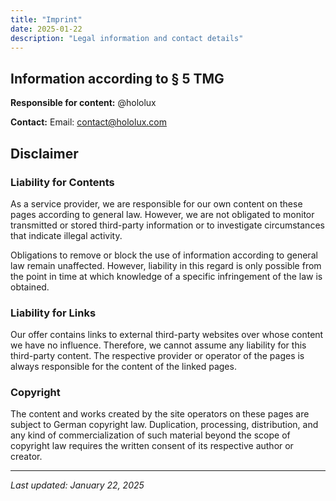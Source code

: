 ```yaml
---
title: "Imprint"
date: 2025-01-22
description: "Legal information and contact details"
---
```



## Information according to § 5 TMG

**Responsible for content:**
@hololux

**Contact:**
Email: contact@hololux.com

## Disclaimer

### Liability for Contents

As a service provider, we are responsible for our own content on these pages according to general law. However, we are not obligated to monitor transmitted or stored third-party information or to investigate circumstances that indicate illegal activity.

Obligations to remove or block the use of information according to general law remain unaffected. However, liability in this regard is only possible from the point in time at which knowledge of a specific infringement of the law is obtained.

### Liability for Links

Our offer contains links to external third-party websites over whose content we have no influence. Therefore, we cannot assume any liability for this third-party content. The respective provider or operator of the pages is always responsible for the content of the linked pages.

### Copyright

The content and works created by the site operators on these pages are subject to German copyright law. Duplication, processing, distribution, and any kind of commercialization of such material beyond the scope of copyright law requires the written consent of its respective author or creator.

---

_Last updated: January 22, 2025_
